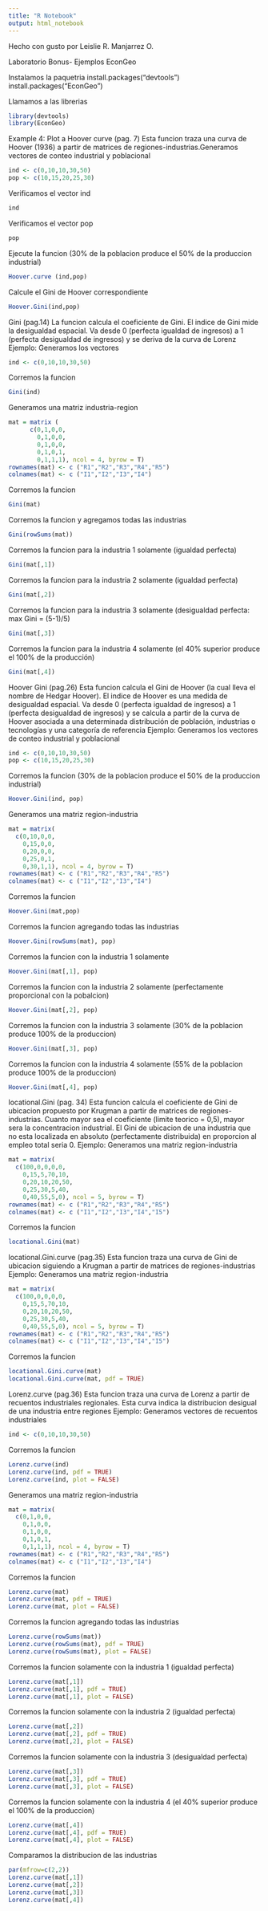 ```yaml
---
title: "R Notebook"
output: html_notebook
---
```


Hecho con gusto por Leislie R. Manjarrez O.

Laboratorio Bonus- Ejemplos EconGeo

Instalamos la paquetria
install.packages("devtools")
install.packages("EconGeo")

Llamamos a las librerias
```r
library(devtools)
library(EconGeo)
```

Example 4: Plot a Hoover curve (pag. 7)
Esta funcion traza una curva de Hoover (1936) a partir de matrices de regiones-industrias.Generamos vectores de conteo industrial y poblacional
```r
ind <- c(0,10,10,30,50)
pop <- c(10,15,20,25,30)
```

Verificamos el vector ind
```r
ind
```

Verificamos el vector pop
```r
pop
```

Ejecute la funcion (30% de la poblacion produce el 50% de la produccion industrial)
```r
Hoover.curve (ind,pop)
```

Calcule el Gini de Hoover correspondiente
```r
Hoover.Gini(ind,pop)
```



Gini (pag.14)
La funcion calcula el coeficiente de Gini. El indice de Gini mide la desigualdad espacial. Va desde 0 (perfecta igualdad de ingresos) a 1 (perfecta desigualdad de ingresos) y se deriva de la curva de Lorenz
Ejemplo:
Generamos los vectores
```r
ind <- c(0,10,10,30,50)
```

Corremos la funcion
```r
Gini(ind)
```

Generamos una matriz industria-region
```r
mat = matrix (
      c(0,1,0,0,
        0,1,0,0,
        0,1,0,0,
        0,1,0,1,
        0,1,1,1), ncol = 4, byrow = T)
rownames(mat) <- c ("R1","R2","R3","R4","R5")
colnames(mat) <- c ("I1","I2","I3","I4")
```

Corremos la funcion
```r
Gini(mat)
```

Corremos la funcion y agregamos todas las industrias
```r
Gini(rowSums(mat))
```

Corremos la funcion para la industria 1 solamente (igualdad perfecta)
```r
Gini(mat[,1])
```

Corremos la funcion para la industria 2 solamente (igualdad perfecta)
```r
Gini(mat[,2])
```

Corremos la funcion para la industria 3 solamente (desigualdad perfecta: max Gini = (5-1)/5)
```r
Gini(mat[,3])
```

Corremos la funcion para la industria 4 solamente (el 40% superior produce el 100% de la producción)
```r
Gini(mat[,4])
```



Hoover Gini (pag.26)
Esta funcion calcula el Gini de Hoover (la cual lleva el nombre de Hedgar Hoover). El indice de Hoover es una medida de desigualdad espacial. Va desde 0 (perfecta igualdad de ingresos) a 1 (perfecta desigualdad de ingresos) y se calcula a partir de la curva de Hoover asociada a una determinada distribución de población, industrias o tecnologías y una categoría de referencia
Ejemplo:
Generamos los vectores de conteo industrial y poblacional
```r
ind <- c(0,10,10,30,50)
pop <- c(10,15,20,25,30)
```

Corremos la funcion (30% de la poblacion produce el 50% de la produccion industrial)
```r
Hoover.Gini(ind, pop)
```

Generamos una matriz region-industria
```r
mat = matrix(
  c(0,10,0,0,
    0,15,0,0,
    0,20,0,0,
    0,25,0,1,
    0,30,1,1), ncol = 4, byrow = T)
rownames(mat) <- c ("R1","R2","R3","R4","R5")
colnames(mat) <- c ("I1","I2","I3","I4")
```

Corremos la funcion
```r
Hoover.Gini(mat,pop)
```

Corremos la funcion agregando todas las industrias
```r
Hoover.Gini(rowSums(mat), pop)
```

Corremos la funcion con la industria 1 solamente
```r
Hoover.Gini(mat[,1], pop)
```

Corremos la funcion con la industria 2 solamente (perfectamente proporcional con la pobalcion)
```r
Hoover.Gini(mat[,2], pop)
```

Corremos la funcion con la industria 3 solamente (30% de la poblacion produce 100% de la produccion)
```r
Hoover.Gini(mat[,3], pop)
```

Corremos la funcion con la industria 4 solamente (55% de la poblacion produce 100% de la produccion)
```r
Hoover.Gini(mat[,4], pop)
```



locational.Gini (pag. 34)
Esta funcion calcula el coeficiente de Gini de ubicacion propuesto por Krugman a partir de matrices de regiones-industrias. Cuanto mayor sea el coeficiente (limite teorico = 0,5), mayor sera la concentracion industrial. El Gini de ubicacion de una industria que no esta localizada en absoluto (perfectamente distribuida) en proporcion al empleo total seria 0.
Ejemplo:
Generamos una matriz region-industria
```r
mat = matrix(
  c(100,0,0,0,0,
    0,15,5,70,10,
    0,20,10,20,50,
    0,25,30,5,40,
    0,40,55,5,0), ncol = 5, byrow = T)
rownames(mat) <- c ("R1","R2","R3","R4","R5")
colnames(mat) <- c ("I1","I2","I3","I4","I5")
```

Corremos la funcion
```r
locational.Gini(mat)
```



locational.Gini.curve (pag.35)
Esta funcion traza una curva de Gini de ubicacion siguiendo a Krugman a partir de matrices de regiones-industrias
Ejemplo:
Generamos una matriz region-industria
```r
mat = matrix(
  c(100,0,0,0,0,
    0,15,5,70,10,
    0,20,10,20,50,
    0,25,30,5,40,
    0,40,55,5,0), ncol = 5, byrow = T)
rownames(mat) <- c ("R1","R2","R3","R4","R5")
colnames(mat) <- c ("I1","I2","I3","I4","I5")
```

Corremos la funcion
```r
locational.Gini.curve(mat)
locational.Gini.curve(mat, pdf = TRUE)
```



Lorenz.curve (pag.36)
Esta funcion traza una curva de Lorenz a partir de recuentos industriales regionales. Esta curva indica la distribucion desigual de una industria entre regiones
Ejemplo:
Generamos vectores de recuentos industriales
```r
ind <- c(0,10,10,30,50)
```

Corremos la funcion
```r
Lorenz.curve(ind)
Lorenz.curve(ind, pdf = TRUE)
Lorenz.curve(ind, plot = FALSE)
```

Generamos una matriz region-industria
```r
mat = matrix(
  c(0,1,0,0,
    0,1,0,0,
    0,1,0,0,
    0,1,0,1,
    0,1,1,1), ncol = 4, byrow = T)
rownames(mat) <- c ("R1","R2","R3","R4","R5")
colnames(mat) <- c ("I1","I2","I3","I4")
```

Corremos la funcion
```r
Lorenz.curve(mat)
Lorenz.curve(mat, pdf = TRUE)
Lorenz.curve(mat, plot = FALSE)
```

Corremos la funcion agregando todas las industrias
```r
Lorenz.curve(rowSums(mat))
Lorenz.curve(rowSums(mat), pdf = TRUE)
Lorenz.curve(rowSums(mat), plot = FALSE)
```

Corremos la funcion solamente con la industria 1 (igualdad perfecta)
```r
Lorenz.curve(mat[,1])
Lorenz.curve(mat[,1], pdf = TRUE)
Lorenz.curve(mat[,1], plot = FALSE)
```

Corremos la funcion solamente con la industria 2 (igualdad perfecta)
```r
Lorenz.curve(mat[,2])
Lorenz.curve(mat[,2], pdf = TRUE)
Lorenz.curve(mat[,2], plot = FALSE)
```

Corremos la funcion solamente con la industria 3 (desigualdad perfecta)
```r
Lorenz.curve(mat[,3])
Lorenz.curve(mat[,3], pdf = TRUE)
Lorenz.curve(mat[,3], plot = FALSE)
```

Corremos la funcion solamente con la industria 4 (el 40% superior produce el 100% de la produccion)
```r
Lorenz.curve(mat[,4])
Lorenz.curve(mat[,4], pdf = TRUE)
Lorenz.curve(mat[,4], plot = FALSE)
```

Comparamos la distribucion de las industrias
```r
par(mfrow=c(2,2))
Lorenz.curve(mat[,1])
Lorenz.curve(mat[,2])
Lorenz.curve(mat[,3])
Lorenz.curve(mat[,4])
```
